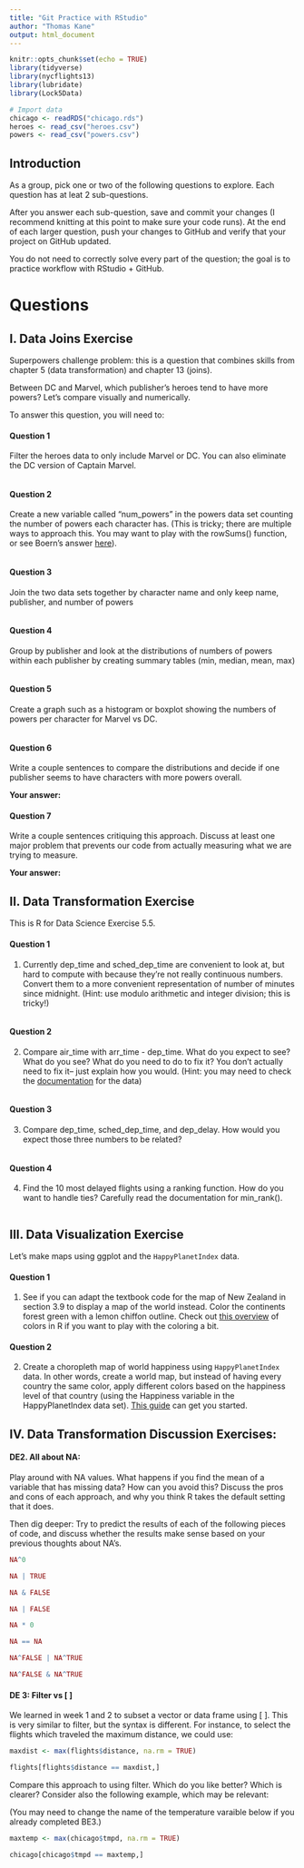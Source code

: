 ```yaml
---
title: "Git Practice with RStudio"
author: "Thomas Kane"
output: html_document
---
```


```r
knitr::opts_chunk$set(echo = TRUE)
library(tidyverse)
library(nycflights13)
library(lubridate) 
library(Lock5Data)

# Import data
chicago <- readRDS("chicago.rds")
heroes <- read_csv("heroes.csv")
powers <- read_csv("powers.csv")
```

## Introduction

As a group, pick one or two of the following questions to explore. Each question has at leat 2 sub-questions. 

After you answer each sub-question, save and commit your changes (I recommend knitting at this point to make sure your code runs). At the end of each larger question, push your changes to GitHub and verify that your project on GitHub updated.

You do not need to correctly solve every part of the question; the goal is to practice workflow with RStudio + GitHub. 

# Questions

## I. Data Joins Exercise 

Superpowers challenge problem: this is a question that combines skills from chapter 5 (data transformation) and chapter 13 (joins). 

Between DC and Marvel, which publisher's heroes tend to have more powers? Let's compare visually and numerically.

To answer this question, you will need to:

#### Question 1

Filter the heroes data to only include Marvel or DC. You can also eliminate the DC version of Captain Marvel.

```r

```


#### Question 2

Create a new variable called "num_powers" in the powers data set counting the number of powers each character has. (This is tricky; there are multiple ways to approach this. You may want to play with the rowSums() function, or see Boern's answer [here](https://stackoverflow.com/questions/28873057/sum-across-multiple-columns-with-dplyr)).

```r

```



#### Question 3


Join the two data sets together by character name and only keep name, publisher, and number of powers

```r

```


#### Question 4

Group by publisher and look at the distributions of numbers of powers within each publisher by creating summary tables (min, median, mean, max)

```r

```


#### Question 5

Create a graph such as a histogram or boxplot showing the numbers of powers per character for Marvel vs DC. 

```r

```


#### Question 6

Write a couple sentences to compare the distributions and decide if one publisher seems to have characters with more powers overall.

__Your answer:__



#### Question 7

Write a couple sentences critiquing this approach. Discuss at least one major problem that prevents our code from actually measuring what we are trying to measure.

__Your answer:__



## II. Data Transformation Exercise

This is R for Data Science Exercise 5.5.

#### Question 1

1. Currently dep_time and sched_dep_time are convenient to look at, but hard to compute with because they’re not really continuous numbers. Convert them to a more convenient representation of number of minutes since midnight. (Hint: use modulo arithmetic and integer division; this is tricky!)

```r

```

#### Question 2

2. Compare air_time with arr_time - dep_time. What do you expect to see? What do you see? What do you need to do to fix it? You don't actually need to fix it-- just explain how you would. (Hint: you may need to check the [documentation](https://www.transtats.bts.gov/DL_SelectFields.asp?Table_ID=236) for the data)

```r

```

#### Question 3

3. Compare dep_time, sched_dep_time, and dep_delay. How would you expect those three numbers to be related?

```r

```

#### Question 4

4. Find the 10 most delayed flights using a ranking function. How do you want to handle ties? Carefully read the documentation for min_rank(). 

```r

```




## III. Data Visualization Exercise

Let's make maps using ggplot and the `HappyPlanetIndex` data.

#### Question 1

1. See if you can adapt the textbook code for the map of New Zealand in section 3.9 to display a map of the world instead. Color the continents forest green with a lemon chiffon outline. Check out [this overview](http://www.stat.columbia.edu/~tzheng/files/Rcolor.pdf) of colors in R if you want to play with the coloring a bit.

#### Question 2

2. Create a choropleth map of world happiness using `HappyPlanetIndex` data. In other words, create a world map, but instead of having every country the same color, apply different colors based on the happiness level of that country (using the Happiness variable in the HappyPlanetIndex data set). [This guide](https://www.datanovia.com/en/blog/how-to-create-a-map-using-ggplot2/) can get you started.


## IV. Data Transformation Discussion Exercises:


#### DE2. All about NA: 

Play around with NA values. What happens if you find the mean of a variable that has missing data? How can you avoid this? Discuss the pros and cons of each approach, and why you think R takes the default setting that it does.

Then dig deeper: Try to predict the results of each of the following pieces of code, and discuss whether the results make sense based on your previous thoughts about NA's.

```r
NA^0

NA | TRUE

NA & FALSE

NA | FALSE

NA * 0 

NA == NA

NA^FALSE | NA^TRUE

NA^FALSE & NA^TRUE
```

#### DE 3: Filter vs [ ]

We learned in week 1 and 2 to subset a vector or data frame using [ ]. This is very similar to filter, but the syntax is different. For instance, to select the flights which traveled the maximum distance, we could use:

```r
maxdist <- max(flights$distance, na.rm = TRUE)

flights[flights$distance == maxdist,]

```

Compare this approach to using filter. Which do you like better? Which is clearer? Consider also the following example, which may be relevant: 

(You may need to change the name of the temperature varaible below if you already completed BE3.)

```r
maxtemp <- max(chicago$tmpd, na.rm = TRUE)

chicago[chicago$tmpd == maxtemp,]
```


